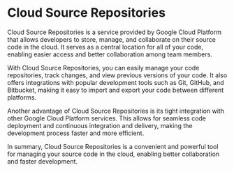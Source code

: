 

# Cloud Source Repositories

Cloud Source Repositories is a service provided by Google Cloud Platform that allows developers to store, manage, and collaborate on their source code in the cloud. It serves as a central location for all of your code, enabling easier access and better collaboration among team members. 

With Cloud Source Repositories, you can easily manage your code repositories, track changes, and view previous versions of your code. It also offers integrations with popular development tools such as Git, GitHub, and Bitbucket, making it easy to import and export your code between different platforms.

Another advantage of Cloud Source Repositories is its tight integration with other Google Cloud Platform services. This allows for seamless code deployment and continuous integration and delivery, making the development process faster and more efficient.

In summary, Cloud Source Repositories is a convenient and powerful tool for managing your source code in the cloud, enabling better collaboration and faster development. 
